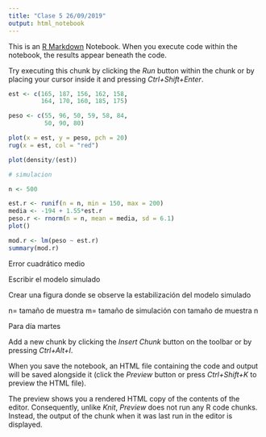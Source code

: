 ```yaml
---
title: "Clase 5 26/09/2019"
output: html_notebook
---
```


This is an [R Markdown](http://rmarkdown.rstudio.com) Notebook. When you execute code within the notebook, the results appear beneath the code. 

Try executing this chunk by clicking the *Run* button within the chunk or by placing your cursor inside it and pressing *Ctrl+Shift+Enter*. 

```r
est <- c(165, 187, 156, 162, 158,
         164, 170, 160, 185, 175)

peso <- c(55, 96, 50, 59, 58, 84,
          50, 90, 80)

plot(x = est, y = peso, pch = 20)
rug(x = est, col = "red")

plot(density/(est))

# simulacion

n <- 500

est.r <- runif(n = n, min = 150, max = 200)
media <- -194 + 1.55*est.r
peso.r <- rnorm(n = n, mean = media, sd = 6.1)
plot()

mod.r <- lm(peso ~ est.r)
summary(mod.r)

```

Error cuadrático medio

Escribir el modelo simulado

Crear una figura donde se observe la estabilización del modelo simulado

n= tamaño de muestra
m= tamaño de simulación con tamaño de muestra n

Para día martes

Add a new chunk by clicking the *Insert Chunk* button on the toolbar or by pressing *Ctrl+Alt+I*.

When you save the notebook, an HTML file containing the code and output will be saved alongside it (click the *Preview* button or press *Ctrl+Shift+K* to preview the HTML file).

The preview shows you a rendered HTML copy of the contents of the editor. Consequently, unlike *Knit*, *Preview* does not run any R code chunks. Instead, the output of the chunk when it was last run in the editor is displayed.
